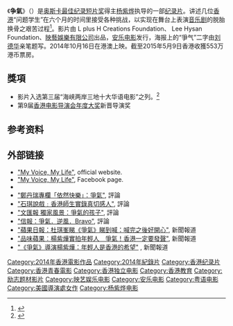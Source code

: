 {{Infobox film
| name           = 争气
| original_name  = {{lang|en|My Voice, My Life}}
| image          = MVML poster vertical.jpg
| director       = [[杨紫烨|杨紫烨]]
| producer       = [[杨紫烨|杨紫烨]]<br />[[Ada_Ho|Ada Ho]]
| music          = [[Brian_Keane|Brian Keane]]<br />Robert Ellis-Geiger
| cinematography = Siu Ki Yip
| editor         = Man Cheung Ma 
| released       = {{HKG}}：{{Film date|2014|10|16}}
| runtime        = 91分钟
| studio         = {{flagicon|HK}} L plus H Creations Foundation<br />Lee Hysan Foundation<br />[[映藝娛樂有限公司|映藝娛樂有限公司]]
| distributor    = [[安乐电影|安乐电影]]<br />映藝娛樂
| country        = {{香港電影產地}}
| language       = [[粤语|粤语]]
| followed_by    = 《[[繼續爭氣|繼續爭氣]]》（2021年）
}}

《'''争氣'''》（{{lang-en|''My Voice, My Life''}}）是[[奥斯卡最佳纪录短片奖|奥斯卡最佳纪录短片奖]]得主[[杨紫烨|杨紫烨]]执导的一部[[纪录片|纪录片]]。讲述几位[[香港|香港]]“问题学生”在六个月的时间里接受各种挑战，以实现在舞台上表演[[音乐剧|音乐剧]]的脱胎换骨之艰苦过程<ref>{{cite web |url=http://ent.163.com/14/0913/03/A608KSG400032KMI.html |language= |title=《争气》发布会 刘德华叶德娴为年青人打气 |publisher=网易娱乐 |date=2014-09-13 |accessdate= |archive-date=2019-09-05 |archive-url=https://web.archive.org/web/20190905131132/http://ent.163.com/14/0913/03/A608KSG400032KMI.html |dead-url=no }}</ref>。影片由 L plus H Creations Foundation、 Lee Hysan Foundation、[[映藝娛樂有限公司|映藝娛樂有限公司]]出品，[[安乐电影|安乐电影]]发行，海报上的“爭气”二字由[[刘德华|刘德华]]亲笔题写。2014年10月16日在港澳上映。截至2015年5月9日香港收獲553万港币票房。

==獎項==
*影片入选第三届“海峡两岸三地十大华语电影”之列。<ref >{{cite web |url=http://www.1905.com/news/20150611/900265.shtml |language= |title=十大华语电影评选揭晓 《智取威虎山》等片上榜 |publisher=1905电影网 |date=2015-06-11 |accessdate= |archive-date=2015-06-13 |archive-url=https://web.archive.org/web/20150613103803/http://www.1905.com/news/20150611/900265.shtml |dead-url=no }}</ref>
*第9届[[香港电影导演会年度大奖|香港电影导演会年度大奖]]新晋导演奖

==参考资料==
{{Reflist}}

==外部链接==
* [http://www.myvoicemylifemovie.com/ "My Voice, My Life"]{{Wayback|url=http://www.myvoicemylifemovie.com/ |date=20201020234744 }}, official website.
* [https://www.facebook.com/mvmlmovie/ "My Voice, My Life"]{{Wayback|url=https://www.facebook.com/mvmlmovie/ |date=20200507222233 }}, Facebook page.
* {{IMDb title|3804012|name=My Voice, My Life}}
* [http://www.myvoicemylifemovie.com/zh-hant/%E9%84%AD%E4%B8%B9%E7%91%9E%E5%B0%88%E6%AC%84%E3%80%8C%E4%BE%9D%E7%84%B6%E5%BF%AB%E6%A8%82%E3%80%8D%EF%BC%9A%E7%88%AD%E6%B0%A3/ "鄭丹瑞專欄「依然快樂」：爭氣"]{{Wayback|url=http://www.myvoicemylifemovie.com/zh-hant/%E9%84%AD%E4%B8%B9%E7%91%9E%E5%B0%88%E6%AC%84%E3%80%8C%E4%BE%9D%E7%84%B6%E5%BF%AB%E6%A8%82%E3%80%8D%EF%BC%9A%E7%88%AD%E6%B0%A3/ |date=20200218035526 }}, 評論
*[http://www.myvoicemylifemovie.com/zh-hant/%E7%9F%B3%E7%90%AA%E8%AA%AA%E6%88%B2%EF%B9%95%E9%A6%99%E6%B8%AF%E5%B8%AB%E7%94%9F%E5%AF%A6%E9%8C%84%E7%9C%9F%E5%88%87%E6%84%9F%E4%BA%BA/ "石琪說戲﹕香港師生實錄真切感人"]{{Wayback|url=http://www.myvoicemylifemovie.com/zh-hant/%E7%9F%B3%E7%90%AA%E8%AA%AA%E6%88%B2%EF%B9%95%E9%A6%99%E6%B8%AF%E5%B8%AB%E7%94%9F%E5%AF%A6%E9%8C%84%E7%9C%9F%E5%88%87%E6%84%9F%E4%BA%BA/ |date=20200223171557 }}, 評論
*[http://www.myvoicemylifemovie.com/zh-hant/%E6%96%87%E5%8C%AF%E5%A0%B1-%E7%8D%A8%E5%AE%B6%E9%A2%A8%E6%99%AF%EF%BC%9A%E7%88%AD%E6%B0%A3%E7%9A%84%E5%AD%A9%E5%AD%90/ "文匯報 獨家風景：爭氣的孩子"]{{Wayback|url=http://www.myvoicemylifemovie.com/zh-hant/%E6%96%87%E5%8C%AF%E5%A0%B1-%E7%8D%A8%E5%AE%B6%E9%A2%A8%E6%99%AF%EF%BC%9A%E7%88%AD%E6%B0%A3%E7%9A%84%E5%AD%A9%E5%AD%90/ |date=20191214110451 }}, 評論
*[http://www.myvoicemylifemovie.com/zh-hant/%E7%88%AD%E6%B0%A3%EF%BC%8E%E9%80%86%E9%A2%A8%EF%BC%8Ebravo-2/ "信報：爭氣．逆風．Bravo"]{{Wayback|url=http://www.myvoicemylifemovie.com/zh-hant/%E7%88%AD%E6%B0%A3%EF%BC%8E%E9%80%86%E9%A2%A8%EF%BC%8Ebravo-2/ |date=20200428190615 }}, 評論
*[http://www.myvoicemylifemovie.com/zh-hant/%E8%98%8B%E6%9E%9C%E6%97%A5%E5%A0%B1%EF%BC%9A%E6%9D%9C%E7%90%AA%E5%B3%AF%E7%9D%87%E3%80%8A%E7%88%AD%E6%B0%A3%E3%80%8B%E7%9D%87%E5%88%B0%E5%96%8A%EF%BC%9A%E5%96%8A%E5%AE%8C%E4%B9%8B%E5%BE%8C%E5%A5%BD/ "蘋果日報：杜琪峯睇《爭氣》睇到喊：喊完之後好開心"]{{Wayback|url=http://www.myvoicemylifemovie.com/zh-hant/%E8%98%8B%E6%9E%9C%E6%97%A5%E5%A0%B1%EF%BC%9A%E6%9D%9C%E7%90%AA%E5%B3%AF%E7%9D%87%E3%80%8A%E7%88%AD%E6%B0%A3%E3%80%8B%E7%9D%87%E5%88%B0%E5%96%8A%EF%BC%9A%E5%96%8A%E5%AE%8C%E4%B9%8B%E5%BE%8C%E5%A5%BD/ |date=20191220013716 }}, 新聞報道
*[http://www.myvoicemylifemovie.com/zh-hant/%E5%93%81%E5%91%B3%E8%98%8B%E6%9E%9C%EF%B8%B0%E6%A5%8A%E7%B4%AB%E7%87%81%E5%AF%A6%E6%8B%8D%E5%B9%B4%E8%BC%95%E4%BA%BA%E3%80%80%E7%88%AD%E6%B0%A3%EF%BC%81%E9%A6%99%E6%B8%AF%E4%B8%80%E5%AE%9A%E8%A6%81/ "品味蘋果︰楊紫燁實拍年輕人　爭氣！香港一定要發聲"]{{Wayback|url=http://www.myvoicemylifemovie.com/zh-hant/%E5%93%81%E5%91%B3%E8%98%8B%E6%9E%9C%EF%B8%B0%E6%A5%8A%E7%B4%AB%E7%87%81%E5%AF%A6%E6%8B%8D%E5%B9%B4%E8%BC%95%E4%BA%BA%E3%80%80%E7%88%AD%E6%B0%A3%EF%BC%81%E9%A6%99%E6%B8%AF%E4%B8%80%E5%AE%9A%E8%A6%81/ |date=20191219024959 }}, 新聞報道
*[http://www.myvoicemylifemovie.com/zh-hant/%E3%80%8A%E7%88%AD%E6%B0%A3%E3%80%8B%E5%B0%8E%E6%BC%94%E6%A5%8A%E7%B4%AB%E7%87%81%EF%BC%9A%E5%B9%B4%E8%BC%95%E4%BA%BA%E6%98%AF%E9%A6%99%E6%B8%AF%E7%9A%84%E5%B8%8C%E6%9C%9B/ "《爭氣》導演楊紫燁：年輕人是香港的希望"] {{Wayback|url=http://www.myvoicemylifemovie.com/zh-hant/%E3%80%8A%E7%88%AD%E6%B0%A3%E3%80%8B%E5%B0%8E%E6%BC%94%E6%A5%8A%E7%B4%AB%E7%87%81%EF%BC%9A%E5%B9%B4%E8%BC%95%E4%BA%BA%E6%98%AF%E9%A6%99%E6%B8%AF%E7%9A%84%E5%B8%8C%E6%9C%9B/ |date=20191220235703 }}, 新聞報道

{{DEFAULTSORT:ZHENG}}
[[Category:2014年香港電影作品|Category:2014年香港電影作品]]
[[Category:2014年紀錄片|Category:2014年紀錄片]]
[[Category:香港纪录片|Category:香港纪录片]]
[[Category:香港青春電影|Category:香港青春電影]]
[[Category:香港独立电影|Category:香港独立电影]]
[[Category:香港教育|Category:香港教育]]
[[Category:励志题材影片|Category:励志题材影片]]
[[Category:映艺娱乐电影|Category:映艺娱乐电影]]
[[Category:安乐电影|Category:安乐电影]]
[[Category:粤语电影|Category:粤语电影]]
[[Category:美國導演處女作|Category:美國導演處女作]]
[[Category:杨紫烨电影|Category:杨紫烨电影]]